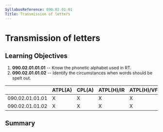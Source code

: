 ```yaml
---
SyllabusReference: 090.02.01.01
Title: Transmission of letters
---
```


# Transmission of letters

## Learning Objectives

1.  **090.02.01.01.01** -- Know the phonetic alphabet used in RT.
2.  **090.02.01.01.02** -- Identify the circumstances when words should be spelt
    out.

|                 | ATPL(A) | CPL(A) | ATPL(H)/IR | ATPL(H)/VFR | CPL(H) | IR  | CBIR(A) |
| --------------- | ------- | ------ | ---------- | ----------- | ------ | --- | ------- |
| 090.02.01.01.01 | X       | X      | X          | X           | X      | X   | X       |
| 090.02.01.01.02 | X       | X      | X          | X           | X      | X   | X       |

## Summary
